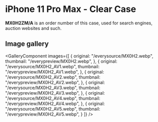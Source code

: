 
# iPhone 11 Pro Max  - Clear Case

<Callout type='info' emoji='👉🏻'>**MX0H2ZM/A** is an order number of this case, used for search engines, auction websites and such.</Callout>

## Image gallery

<GalleryComponent
    images={[
      {
        original: "/everysource/MX0H2.webp",
        thumbnail: "/everypreview/MX0H2.webp",
      },
      {
        original: "/everysource/MX0H2_AV1.webp",
        thumbnail: "/everypreview/MX0H2_AV1.webp",
      },
      {
        original: "/everysource/MX0H2_AV2.webp",
        thumbnail: "/everypreview/MX0H2_AV2.webp",
      },
      {
        original: "/everysource/MX0H2_AV3.webp",
        thumbnail: "/everypreview/MX0H2_AV3.webp",
      },
      {
        original: "/everysource/MX0H2_AV4.webp",
        thumbnail: "/everypreview/MX0H2_AV4.webp",
      },
      {
        original: "/everysource/MX0H2_AV5.webp",
        thumbnail: "/everypreview/MX0H2_AV5.webp",
      }
    ]}
  />
